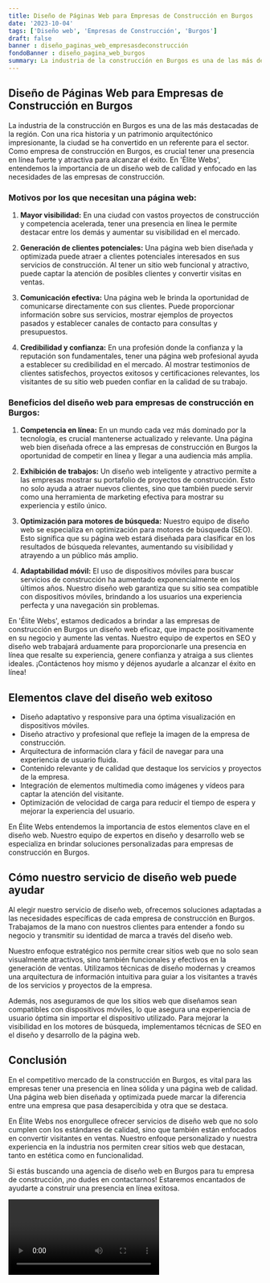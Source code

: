 ```yaml
---
title: Diseño de Páginas Web para Empresas de Construcción en Burgos
date: '2023-10-04'
tags: ['Diseño web', 'Empresas de Construcción', 'Burgos']
draft: false
banner : diseño_paginas_web_empresasdeconstrucción
fondoBanner : diseño_pagina_web_burgos
summary: La industria de la construcción en Burgos es una de las más destacadas de la región. Con una rica historia y un patrimonio arquitectónico impresionante, la ciudad se ha convertido en un referente para el sector. Como empresa de construcción en Burgos, es crucial tener una presencia en línea fuerte y atractiva para alcanzar el éxito. En 'Élite Webs', entendemos la importancia de un diseño web de calidad y enfocado en las necesidades de las empresas de construcción.
---
```


## Diseño de Páginas Web para Empresas de Construcción en Burgos

La industria de la construcción en Burgos es una de las más destacadas de la región. Con una rica historia y un patrimonio arquitectónico impresionante, la ciudad se ha convertido en un referente para el sector. Como empresa de construcción en Burgos, es crucial tener una presencia en línea fuerte y atractiva para alcanzar el éxito. En 'Élite Webs', entendemos la importancia de un diseño web de calidad y enfocado en las necesidades de las empresas de construcción.

### Motivos por los que necesitan una página web:

1. **Mayor visibilidad:** En una ciudad con vastos proyectos de construcción y competencia acelerada, tener una presencia en línea le permite destacar entre los demás y aumentar su visibilidad en el mercado.

2. **Generación de clientes potenciales:** Una página web bien diseñada y optimizada puede atraer a clientes potenciales interesados en sus servicios de construcción. Al tener un sitio web funcional y atractivo, puede captar la atención de posibles clientes y convertir visitas en ventas.

3. **Comunicación efectiva:** Una página web le brinda la oportunidad de comunicarse directamente con sus clientes. Puede proporcionar información sobre sus servicios, mostrar ejemplos de proyectos pasados ​​y establecer canales de contacto para consultas y presupuestos.

4. **Credibilidad y confianza:** En una profesión donde la confianza y la reputación son fundamentales, tener una página web profesional ayuda a establecer su credibilidad en el mercado. Al mostrar testimonios de clientes satisfechos, proyectos exitosos y certificaciones relevantes, los visitantes de su sitio web pueden confiar en la calidad de su trabajo.

### Beneficios del diseño web para empresas de construcción en Burgos:

1. **Competencia en línea:** En un mundo cada vez más dominado por la tecnología, es crucial mantenerse actualizado y relevante. Una página web bien diseñada ofrece a las empresas de construcción en Burgos la oportunidad de competir en línea y llegar a una audiencia más amplia.

2. **Exhibición de trabajos:** Un diseño web inteligente y atractivo permite a las empresas mostrar su portafolio de proyectos de construcción. Esto no solo ayuda a atraer nuevos clientes, sino que también puede servir como una herramienta de marketing efectiva para mostrar su experiencia y estilo único.

3. **Optimización para motores de búsqueda:** Nuestro equipo de diseño web se especializa en optimización para motores de búsqueda (SEO). Esto significa que su página web estará diseñada para clasificar en los resultados de búsqueda relevantes, aumentando su visibilidad y atrayendo a un público más amplio.

4. **Adaptabilidad móvil:** El uso de dispositivos móviles para buscar servicios de construcción ha aumentado exponencialmente en los últimos años. Nuestro diseño web garantiza que su sitio sea compatible con dispositivos móviles, brindando a los usuarios una experiencia perfecta y una navegación sin problemas.

En 'Élite Webs', estamos dedicados a brindar a las empresas de construcción en Burgos un diseño web eficaz, que impacte positivamente en su negocio y aumente las ventas. Nuestro equipo de expertos en SEO y diseño web trabajará arduamente para proporcionarle una presencia en línea que resalte su experiencia, genere confianza y atraiga a sus clientes ideales. ¡Contáctenos hoy mismo y déjenos ayudarle a alcanzar el éxito en línea!

<GifSeo />

<Cta />

## Elementos clave del diseño web exitoso

- Diseño adaptativo y responsive para una óptima visualización en dispositivos móviles.
- Diseño atractivo y profesional que refleje la imagen de la empresa de construcción.
- Arquitectura de información clara y fácil de navegar para una experiencia de usuario fluida.
- Contenido relevante y de calidad que destaque los servicios y proyectos de la empresa.
- Integración de elementos multimedia como imágenes y vídeos para captar la atención del visitante.
- Optimización de velocidad de carga para reducir el tiempo de espera y mejorar la experiencia del usuario.

En Élite Webs entendemos la importancia de estos elementos clave en el diseño web. Nuestro equipo de expertos en diseño y desarrollo web se especializa en brindar soluciones personalizadas para empresas de construcción en Burgos. 

## Cómo nuestro servicio de diseño web puede ayudar

Al elegir nuestro servicio de diseño web, ofrecemos soluciones adaptadas a las necesidades específicas de cada empresa de construcción en Burgos. Trabajamos de la mano con nuestros clientes para entender a fondo su negocio y transmitir su identidad de marca a través del diseño web. 

Nuestro enfoque estratégico nos permite crear sitios web que no solo sean visualmente atractivos, sino también funcionales y efectivos en la generación de ventas. Utilizamos técnicas de diseño modernas y creamos una arquitectura de información intuitiva para guiar a los visitantes a través de los servicios y proyectos de la empresa.

Además, nos aseguramos de que los sitios web que diseñamos sean compatibles con dispositivos móviles, lo que asegura una experiencia de usuario óptima sin importar el dispositivo utilizado. Para mejorar la visibilidad en los motores de búsqueda, implementamos técnicas de SEO en el diseño y desarrollo de la página web.

## Conclusión

En el competitivo mercado de la construcción en Burgos, es vital para las empresas tener una presencia en línea sólida y una página web de calidad. Una página web bien diseñada y optimizada puede marcar la diferencia entre una empresa que pasa desapercibida y otra que se destaca.

En Élite Webs nos enorgullece ofrecer servicios de diseño web que no solo cumplen con los estándares de calidad, sino que también están enfocados en convertir visitantes en ventas. Nuestro enfoque personalizado y nuestra experiencia en la industria nos permiten crear sitios web que destacan, tanto en estética como en funcionalidad.

Si estás buscando una agencia de diseño web en Burgos para tu empresa de construcción, ¡no dudes en contactarnos! Estaremos encantados de ayudarte a construir una presencia en línea exitosa.

<Video />

<CtaBot job='Empresas de Construcción' city='Burgos'/>

<Gmaps query='Burgos+españa+maps' />